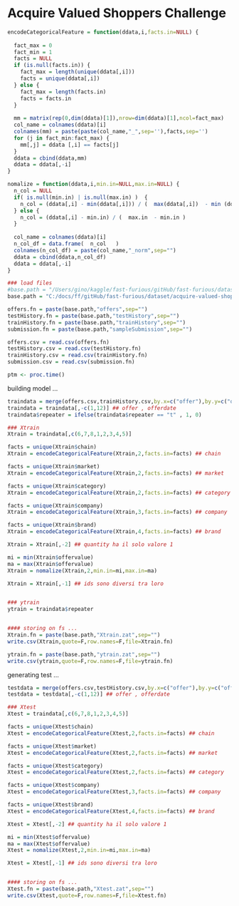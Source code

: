 Acquire Valued Shoppers Challenge 
========================================================

```r
encodeCategoricalFeature = function(ddata,i,facts.in=NULL) {
  
  fact_max = 0
  fact_min = 1 
  facts = NULL
  if (is.null(facts.in)) {
    fact_max = length(unique(ddata[,i]))
    facts = unique(ddata[,i])
  } else {
    fact_max = length(facts.in)
    facts = facts.in
  }
  
  mm = matrix(rep(0,dim(ddata)[1]),nrow=dim(ddata)[1],ncol=fact_max)
  col_name = colnames(ddata)[i]
  colnames(mm) = paste(paste(col_name,"_",sep=''),facts,sep='')
  for (j in fact_min:fact_max) {
    mm[,j] = ddata [,i] == facts[j]
  }  
  ddata = cbind(ddata,mm)
  ddata = ddata[,-i]
}

nomalize = function(ddata,i,min.in=NULL,max.in=NULL) {
  n_col = NULL
  if( is.null(min.in) | is.null(max.in) )  { 
    n_col = (ddata[,i] - min(ddata[,i])) / (  max(ddata[,i])  - min (ddata[,i]) )
  } else {
    n_col = (ddata[,i] - min.in) / (  max.in  - min.in )
  }
  
  col_name = colnames(ddata)[i]
  n_col_df = data.frame(  n_col   )
  colnames(n_col_df) = paste(col_name,"_norm",sep="")
  ddata = cbind(ddata,n_col_df)
  ddata = ddata[,-i]
}
```

```r
### load files 
#base.path = "/Users/gino/kaggle/fast-furious/gitHub/fast-furious/dataset/allstate-purchase-prediction-challenge/"
base.path = "C:/docs/ff/gitHub/fast-furious/dataset/acquire-valued-shoppers-challenge/"

offers.fn = paste(base.path,"offers",sep="")
testHistory.fn = paste(base.path,"testHistory",sep="")
trainHistory.fn = paste(base.path,"trainHistory",sep="")
submission.fn = paste(base.path,"sampleSubmission",sep="")

offers.csv = read.csv(offers.fn)
testHistory.csv = read.csv(testHistory.fn)
trainHistory.csv = read.csv(trainHistory.fn)
submission.csv = read.csv(submission.fn)

ptm <- proc.time()
```

building model ... 

```r

traindata = merge(offers.csv,trainHistory.csv,by.x=c("offer"),by.y=c("offer"),all.x=F,all.y=F)
traindata = traindata[,-c(1,12)] ## offer , offerdate
traindata$repeater = ifelse(traindata$repeater == "t" , 1, 0) 

### Xtrain 
Xtrain = traindata[,c(6,7,8,1,2,3,4,5)]

facts = unique(Xtrain$chain)
Xtrain = encodeCategoricalFeature(Xtrain,2,facts.in=facts) ## chain 

facts = unique(Xtrain$market)
Xtrain = encodeCategoricalFeature(Xtrain,2,facts.in=facts) ## market

facts = unique(Xtrain$category)
Xtrain = encodeCategoricalFeature(Xtrain,2,facts.in=facts) ## category

facts = unique(Xtrain$company)
Xtrain = encodeCategoricalFeature(Xtrain,3,facts.in=facts) ## company

facts = unique(Xtrain$brand)
Xtrain = encodeCategoricalFeature(Xtrain,4,facts.in=facts) ## brand

Xtrain = Xtrain[,-2] ## quantity ha il solo valore 1

mi = min(Xtrain$offervalue)
ma = max(Xtrain$offervalue)
Xtrain = nomalize(Xtrain,2,min.in=mi,max.in=ma)

Xtrain = Xtrain[,-1] ## ids sono diversi tra loro 


### ytrain 
ytrain = traindata$repeater


#### storing on fs ...
Xtrain.fn = paste(base.path,"Xtrain.zat",sep="")
write.csv(Xtrain,quote=F,row.names=F,file=Xtrain.fn)

ytrain.fn = paste(base.path,"ytrain.zat",sep="")
write.csv(ytrain,quote=F,row.names=F,file=ytrain.fn)
```


generating test ... 

```r

testdata = merge(offers.csv,testHistory.csv,by.x=c("offer"),by.y=c("offer"),all.x=F,all.y=F)
testdata = testdata[,-c(1,12)] ## offer , offerdate

### Xtest 
Xtest = traindata[,c(6,7,8,1,2,3,4,5)]

facts = unique(Xtest$chain)
Xtest = encodeCategoricalFeature(Xtest,2,facts.in=facts) ## chain 

facts = unique(Xtest$market)
Xtest = encodeCategoricalFeature(Xtest,2,facts.in=facts) ## market

facts = unique(Xtest$category)
Xtest = encodeCategoricalFeature(Xtest,2,facts.in=facts) ## category

facts = unique(Xtest$company)
Xtest = encodeCategoricalFeature(Xtest,3,facts.in=facts) ## company

facts = unique(Xtest$brand)
Xtest = encodeCategoricalFeature(Xtest,4,facts.in=facts) ## brand

Xtest = Xtest[,-2] ## quantity ha il solo valore 1

mi = min(Xtest$offervalue)
ma = max(Xtest$offervalue)
Xtest = nomalize(Xtest,2,min.in=mi,max.in=ma)

Xtest = Xtest[,-1] ## ids sono diversi tra loro 


#### storing on fs ...
Xtest.fn = paste(base.path,"Xtest.zat",sep="")
write.csv(Xtest,quote=F,row.names=F,file=Xtest.fn)
```
